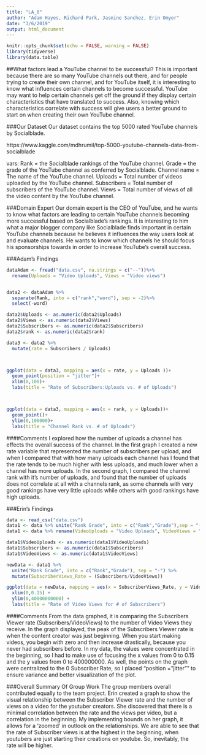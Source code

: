 ```yaml
---
title: "LA_8"
author: "Adam Hayes, Richard Park, Jasmine Sanchez, Erin Omyer"
date: "3/6/2019"
output: html_document
---
```


```r
knitr::opts_chunk$set(echo = FALSE, warning = FALSE)
library(tidyverse)
library(data.table)
```



##What factors lead a YouTube channel to be successful?
This is important because there are so many YouTube channels out there, and for people trying to create their own channel, and for YouTube itself, it is interesting to know what influences certain channels to become successful.  YouTube may want to help certain channels get off the ground if they display certain characteristics that have translated to success.  Also, knowing which characteristics correlate with success will give users a better ground to start on when creating their own YouTube channel.

###Our Dataset
Our dataset contains the top 5000 rated YouTube channels by Socialblade.

https://www.kaggle.com/mdhrumil/top-5000-youtube-channels-data-from-socialblade

vars:
Rank = the Socialblade rankings of the YouTube channel.
Grade =  the grade of the YouTube channel as conferred by Socialblade.
Channel name = The name of the YouTube channel.
Uploads = Total number of videos uploaded by the YouTube channel.
Subscribers = Total number of subscribers of the YouTube channel.
Views = Total number of views of all the video content by the YouTube channel.


###Domain Expert
Our domain expert is the CEO of YouTube, and he wants to know what factors are leading to certain YouTube channels becoming more successful based on Socialblade's rankings.  It is interesting to him what a major blogger company like Socialblade finds important in certain YouTube channels because he believes it influences the way users look at and evaluate channels.  He wants to know which channels he should focus his sponsorships towards in order to increase YouTube's overall success.  



###Adam's Findings

```r
dataAdam <- fread("data.csv", na.strings = c("--"))%>%
  rename(Uploads = "Video Uploads", Views = "Video views")


data2 <- dataAdam %>%
  separate(Rank, into = c("rank","word"), sep = -2)%>%
  select(-word)

data2$Uploads <- as.numeric(data2$Uploads)
data2$Views <- as.numeric(data2$Views)
data2$Subscribers <- as.numeric(data2$Subscribers)
data2$rank <- as.numeric(data2$rank)

data3 <- data2 %>%
  mutate(rate = Subscribers / Uploads)



ggplot(data = data3, mapping = aes(x = rate, y = Uploads ))+
  geom_point(position = "jitter")+
  xlim(0,100)+
  labs(title = "Rate of Subscribers:Uploads vs. # of Uploads")



ggplot(data = data3, mapping = aes(x = rank, y = Uploads))+
  geom_point()+
  ylim(0,100000)+
  labs(title = "Channel Rank vs. # of Uploads")
```

####Comments
I explored how the number of uploads a channel has effects the overall success of the channel.  In the first graph I created a new rate variable that represented the number of subscribers per upload, and when I compared that with how many uploads each channel has I found that the rate tends to be much higher with less uploads, and much lower when a channel has more uploads.  In the second graph, I compared the channel rank with it's number of uploads, and found that the number of uploads does not correlate at all with a channels rank, as some channels with very good rankings have very little uploads while others with good rankings have high uploads.


###Erin's Findings

```r
data <- read_csv("data.csv")
data1 <- data %>% unite("Rank Grade", into = c("Rank","Grade"),sep = "-")
data1 <- data %>% rename(VideoUploads = "Video Uploads", VideoViews = "Video views") 

data1$VideoUploads <- as.numeric(data1$VideoUploads)
data1$Subscribers <- as.numeric(data1$Subscribers)
data1$VideoViews <- as.numeric(data1$VideoViews)

newData <- data1 %>%
  unite("Rank Grade", into = c("Rank","Grade"), sep = "-") %>%
  mutate(SubscriberViews_Rate = (Subscribers/VideoViews)) 

ggplot(data = newData, mapping = aes(x = SubscriberViews_Rate, y = VideoViews)) + geom_point() + geom_smooth(position = "jitter") +
  xlim(0,0.15) +
  ylim(0,40000000000) +
  labs(title = "Rate of Video Views for # of Subscribers")  


```

####Comments
From the data graphed, it is comparing the Subscribers Viewer rate (Subscribers/VideoViews) to the number of Video Views they receive. In the graph displayed, the peak of the Subscribers Viewer rate is when the content creator was just beginning. When you start making videos, you begin with zero and then increase drastically, because you never had subscribers before. In my data, the values were concentrated in the beginning, so I had to make use of focusing the x values from 0 to 0.15 and the y values from 0 to 400000000. As well, the points on the graph were centralized to the 0 Subscriber Rate, so I placed "position = "jitter"" to ensure variance and better visualization of the plot. 


###Overall Summary Of Group Work
The group members overall contributed equally to the team project. Erin created a graph to show the visual relationship between the Subscriber Viewer rate and the number of views on a video for the youtuber creators. She discovered that there is a minimal correlation between the rate and the views per video, but a correlation in the beginning. My implementing bounds on her graph, it allows for a 'zoomed' in outlook on the relationships. We are able to see that the rate of Subscriber views is at the highest in the beginning, when youtubers are just starting their creations on youtube. So, inevitably, the rate will be higher. 